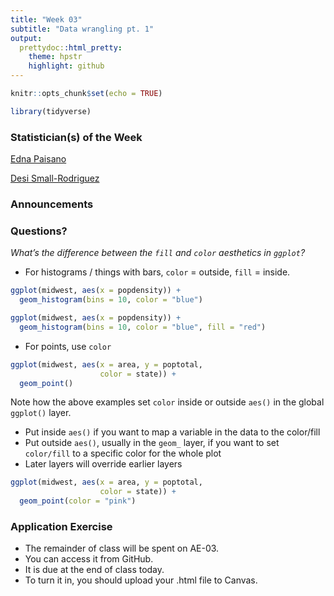```yaml
---
title: "Week 03"
subtitle: "Data wrangling pt. 1"
output: 
  prettydoc::html_pretty:
    theme: hpstr
    highlight: github
---
```


```r
knitr::opts_chunk$set(echo = TRUE)
```

```r
library(tidyverse)
```

### Statistician(s) of the Week

[Edna Paisano](https://hardin47.github.io/CURV/scholars/paisano.html)

[Desi Small-Rodriguez](https://hardin47.github.io/CURV/scholars/small-rodriguez.html)

<!-- ### Thursday announcements -->

<!-- Next week: -->

<!-- -   Week 04 lectures: 60 minutes, 3 videos -->

<!-- -   Annotations: 1hr YouTube video of Cathy O'Neil talking at Google about *Weapons of Math Destruction* -->

<!-- Upcoming: -->

<!-- -   First 2 [Statistics Experience Points](https://kgfitzgerald.github.io/APU_MATH_250/engage/se-01.html) due NEXT Saturday -->

<!-- -   Exam 1 is in Week 5 - made available on Tuesday 9/26, due the following Tuesday 10/3 -->

<!-- -   No class on Thursday 9/28 -->

### Announcements

<!-- Due now: Lab 02 -->

<!-- Due Thursday: Annotations 03 -->

<!-- MPS BBQ on Friday (free food!) - RSVP on sign up sheet -->

<!-- ![](images/MPS_BBQ.png) -->

### Questions?

*What's the difference between the `fill` and `color` aesthetics in `ggplot`?*

-   For histograms / things with bars, `color` = outside, `fill` = inside.

```r
ggplot(midwest, aes(x = popdensity)) +
  geom_histogram(bins = 10, color = "blue")

ggplot(midwest, aes(x = popdensity)) +
  geom_histogram(bins = 10, color = "blue", fill = "red")
```

-   For points, use `color`

```r
ggplot(midwest, aes(x = area, y = poptotal, 
                    color = state)) +
  geom_point()
```

Note how the above examples set `color` inside or outside `aes()` in the global `ggplot()` layer.

-   Put inside `aes()` if you want to map a variable in the data to the color/fill
-   Put outside `aes()`, usually in the `geom_` layer, if you want to set `color/fill` to a specific color for the whole plot
-   Later layers will override earlier layers

```r
ggplot(midwest, aes(x = area, y = poptotal, 
                    color = state)) +
  geom_point(color = "pink")
```

### Application Exercise

-   The remainder of class will be spent on AE-03.
-   You can access it from GitHub.
-   It is due at the end of class today.
-   To turn it in, you should upload your .html file to Canvas.
